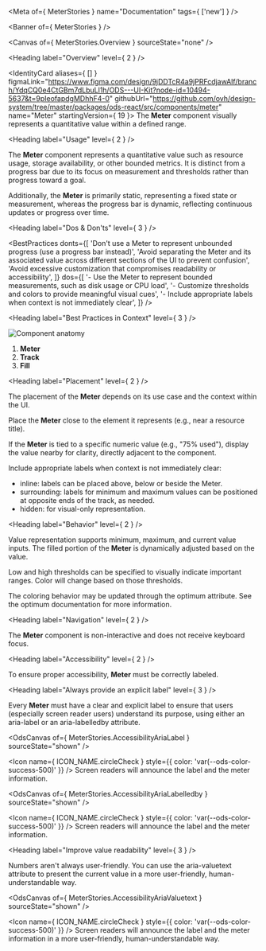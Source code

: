 
<Meta
  of={ MeterStories }
  name="Documentation"
  tags={ ['new'] } />

<Banner of={ MeterStories } />

<Canvas of={ MeterStories.Overview } sourceState="none" />

<Heading label="Overview" level={ 2 } />

<IdentityCard aliases={ [] }
              figmaLink="https://www.figma.com/design/9jDDTcR4a9jPRFcdjawAlf/branch/YdqCQ0e4CtGBm7dLbuLl1h/ODS---UI-Kit?node-id=10494-5637&t=9pIeofapdgMDhhF4-0"
              githubUrl="https://github.com/ovh/design-system/tree/master/packages/ods-react/src/components/meter"
              name="Meter"
              startingVersion={ 19 }>
  The **Meter** component visually represents a quantitative value within a defined range.
</IdentityCard>

<Heading label="Usage" level={ 2 } />

The **Meter** component represents a quantitative value such as resource usage, storage availability, or other bounded metrics.
It is distinct from a progress bar due to its focus on measurement and thresholds rather than progress toward a goal.

Additionally, the **Meter** is primarily static, representing a fixed state or measurement, whereas the progress bar is dynamic, reflecting continuous updates or progress over time.

<Heading label="Dos & Don'ts" level={ 3 } />

<BestPractices
  donts={[
    'Don\'t use a Meter to represent unbounded progress (use a progress bar instead)',
    'Avoid separating the Meter and its associated value across different sections of the UI to prevent confusion',
    'Avoid excessive customization that compromises readability or accessibility',
  ]}
  dos={[
    '- Use the Meter to represent bounded measurements, such as disk usage or CPU load',
    '- Customize thresholds and colors to provide meaningful visual cues',
    '- Include appropriate labels when context is not immediately clear',
  ]} />

<Heading label="Best Practices in Context" level={ 3 } />

![Component anatomy](components/meter/anatomy.png "Component anatomy")

1. **Meter**
2. **Track**
3. **Fill**

<Heading label="Placement" level={ 2 } />

The placement of the **Meter** depends on its use case and the context within the UI.

Place the **Meter** close to the element it represents (e.g., near a resource title).

If the **Meter** is tied to a specific numeric value (e.g., "75% used"), display the value nearby for clarity, directly adjacent to the component.

Include appropriate labels when context is not immediately clear:
- inline: labels can be placed above, below or beside the Meter.
- surrounding: labels for minimum and maximum values can be positioned at opposite ends of the track, as needed.
- hidden: for visual-only representation.

<Heading label="Behavior" level={ 2 } />

Value representation supports minimum, maximum, and current value inputs.
The filled portion of the **Meter** is dynamically adjusted based on the value.

Low and high thresholds can be specified to visually indicate important ranges.
Color will change based on those thresholds.

The coloring behavior may be updated through the optimum attribute.
See the <ExternalLink href="https://developer.mozilla.org/en-US/docs/Web/HTML/Reference/Elements/meter#optimum">optimum documentation</ExternalLink> for more information.

<Heading label="Navigation" level={ 2 } />

The **Meter** component is non-interactive and does not receive keyboard focus.

<Heading label="Accessibility" level={ 2 } />

To ensure proper accessibility, **Meter** must be correctly labeled.

<Heading label="Always provide an explicit label" level={ 3 } />

Every **Meter** must have a clear and explicit label to ensure that users (especially screen reader users) understand its purpose,
using either an <ExternalLink href="https://developer.mozilla.org/en-US/docs/Web/Accessibility/ARIA/Reference/Attributes/aria-label">aria-label</ExternalLink>
or an <ExternalLink href="https://developer.mozilla.org/en-US/docs/Web/Accessibility/ARIA/Reference/Attributes/aria-labelledby">aria-labelledby</ExternalLink> attribute.

<OdsCanvas of={ MeterStories.AccessibilityAriaLabel } sourceState="shown" />

<Icon name={ ICON_NAME.circleCheck }
      style={{ color: 'var(--ods-color-success-500)' }} /> Screen readers will announce the label and the meter information.

<OdsCanvas of={ MeterStories.AccessibilityAriaLabelledby } sourceState="shown" />

<Icon name={ ICON_NAME.circleCheck }
      style={{ color: 'var(--ods-color-success-500)' }} /> Screen readers will announce the label and the meter information.

<Heading label="Improve value readability" level={ 3 } />

Numbers aren't always user-friendly.
You can use the <ExternalLink href="https://developer.mozilla.org/en-US/docs/Web/Accessibility/ARIA/Reference/Attributes/aria-valuetext">aria-valuetext</ExternalLink>
attribute to present the current value in a more user-friendly, human-understandable way.

<OdsCanvas of={ MeterStories.AccessibilityAriaValuetext } sourceState="shown" />

<Icon name={ ICON_NAME.circleCheck }
      style={{ color: 'var(--ods-color-success-500)' }} /> Screen readers will announce the label and the meter information in a more user-friendly, human-understandable way.
